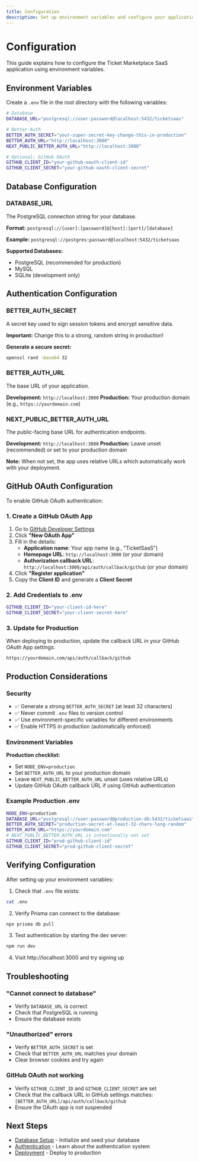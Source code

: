 ```yaml
---
title: Configuration
description: Set up environment variables and configure your application
---
```


# Configuration

This guide explains how to configure the Ticket Marketplace SaaS application using environment variables.

## Environment Variables

Create a `.env` file in the root directory with the following variables:

```bash
# Database
DATABASE_URL="postgresql://user:password@localhost:5432/ticketsaas"

# Better Auth
BETTER_AUTH_SECRET="your-super-secret-key-change-this-in-production"
BETTER_AUTH_URL="http://localhost:3000"
NEXT_PUBLIC_BETTER_AUTH_URL="http://localhost:3000"

# Optional: GitHub OAuth
GITHUB_CLIENT_ID="your-github-oauth-client-id"
GITHUB_CLIENT_SECRET="your-github-oauth-client-secret"
```

## Database Configuration

### DATABASE_URL

The PostgreSQL connection string for your database.

**Format:** `postgresql://[user]:[password]@[host]:[port]/[database]`

**Example:** `postgresql://postgres:password@localhost:5432/ticketsaas`

**Supported Databases:**
- PostgreSQL (recommended for production)
- MySQL
- SQLite (development only)

## Authentication Configuration

### BETTER_AUTH_SECRET

A secret key used to sign session tokens and encrypt sensitive data.

**Important:** Change this to a strong, random string in production!

**Generate a secure secret:**
```bash
openssl rand -base64 32
```

### BETTER_AUTH_URL

The base URL of your application.

**Development:** `http://localhost:3000`
**Production:** Your production domain (e.g., `https://yourdomain.com`)

### NEXT_PUBLIC_BETTER_AUTH_URL

The public-facing base URL for authentication endpoints.

**Development:** `http://localhost:3000`
**Production:** Leave unset (recommended) or set to your production domain

**Note:** When not set, the app uses relative URLs which automatically work with your deployment.

## GitHub OAuth Configuration

To enable GitHub OAuth authentication:

### 1. Create a GitHub OAuth App

1. Go to [GitHub Developer Settings](https://github.com/settings/developers)
2. Click **"New OAuth App"**
3. Fill in the details:
   - **Application name**: Your app name (e.g., "TicketSaaS")
   - **Homepage URL**: `http://localhost:3000` (or your domain)
   - **Authorization callback URL**: `http://localhost:3000/api/auth/callback/github` (or your domain)
4. Click **"Register application"**
5. Copy the **Client ID** and generate a **Client Secret**

### 2. Add Credentials to .env

```bash
GITHUB_CLIENT_ID="your-client-id-here"
GITHUB_CLIENT_SECRET="your-client-secret-here"
```

### 3. Update for Production

When deploying to production, update the callback URL in your GitHub OAuth App settings:
```
https://yourdomain.com/api/auth/callback/github
```

## Production Considerations

### Security

- ✅ Generate a strong `BETTER_AUTH_SECRET` (at least 32 characters)
- ✅ Never commit `.env` files to version control
- ✅ Use environment-specific variables for different environments
- ✅ Enable HTTPS in production (automatically enforced)

### Environment Variables

**Production checklist:**
- Set `NODE_ENV=production`
- Set `BETTER_AUTH_URL` to your production domain
- Leave `NEXT_PUBLIC_BETTER_AUTH_URL` unset (uses relative URLs)
- Update GitHub OAuth callback URL if using GitHub authentication

### Example Production .env

```bash
NODE_ENV=production
DATABASE_URL="postgresql://user:password@production-db:5432/ticketsaas"
BETTER_AUTH_SECRET="production-secret-at-least-32-chars-long-random"
BETTER_AUTH_URL="https://yourdomain.com"
# NEXT_PUBLIC_BETTER_AUTH_URL is intentionally not set
GITHUB_CLIENT_ID="prod-github-client-id"
GITHUB_CLIENT_SECRET="prod-github-client-secret"
```

## Verifying Configuration

After setting up your environment variables:

1. Check that `.env` file exists:
```bash
cat .env
```

2. Verify Prisma can connect to the database:
```bash
npx prisma db pull
```

3. Test authentication by starting the dev server:
```bash
npm run dev
```

4. Visit http://localhost:3000 and try signing up

## Troubleshooting

### "Cannot connect to database"

- Verify `DATABASE_URL` is correct
- Check that PostgreSQL is running
- Ensure the database exists

### "Unauthorized" errors

- Verify `BETTER_AUTH_SECRET` is set
- Check that `BETTER_AUTH_URL` matches your domain
- Clear browser cookies and try again

### GitHub OAuth not working

- Verify `GITHUB_CLIENT_ID` and `GITHUB_CLIENT_SECRET` are set
- Check that the callback URL in GitHub settings matches: `[BETTER_AUTH_URL]/api/auth/callback/github`
- Ensure the OAuth app is not suspended

## Next Steps

- [Database Setup](/docs/database) - Initialize and seed your database
- [Authentication](/docs/authentication) - Learn about the authentication system
- [Deployment](/docs/deployment) - Deploy to production
